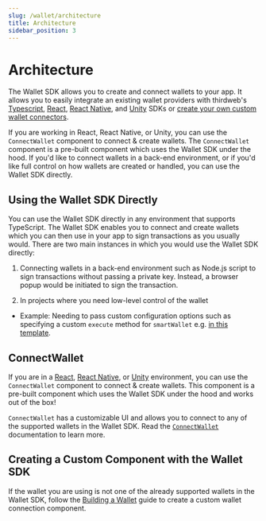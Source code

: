 ```yaml
---
slug: /wallet/architecture
title: Architecture
sidebar_position: 3
---
```


# Architecture

The Wallet SDK allows you to create and connect wallets to your app.
It allows you to easily integrate an existing wallet providers with thirdweb's
[Typescript](/wallet/usage-with-typescript-sdk),
[React](/wallet/usage-with-react-sdk),
[React Native](/wallet/usage-with-react-native-sdk), and
[Unity](/wallet/usage-with-unity-sdk) SDKs or [create your own custom wallet connectors](/wallet/build-a-wallet).

If you are working in React, React Native, or Unity, you can use the `ConnectWallet` component to
connect & create wallets. The `ConnectWallet` component is a pre-built component which uses the Wallet SDK
under the hood. If you'd like to connect wallets in a back-end environment, or if you'd like full control on how
wallets are created or handled, you can use the Wallet SDK directly.

## Using the Wallet SDK Directly

You can use the Wallet SDK directly in any environment that supports TypeScript.
The Wallet SDK enables you to connect and create wallets which you can then use in your app to sign transactions as you usually would.
There are two main instances in which you would use the Wallet SDK directly:

1. Connecting wallets in a back-end environment such as Node.js script to sign transactions without passing a private key.
   Instead, a browser popup would be initiated to sign the transaction.

2. In projects where you need low-level control of the wallet

- Example: Needing to pass custom configuration options such as specifying a custom `execute` method for `smartWallet` e.g. [in this template](https://github.com/thirdweb-example/unilogin/tree/main).

## ConnectWallet

If you are in a [React](/wallet/usage-with-react-sdk), [React Native](/wallet/usage-with-react-native-sdk), or [Unity](/wallet/usage-with-unity) environment, you can use the `ConnectWallet` component to connect & create wallets.
This component is a pre-built component which uses the Wallet SDK under the hood and works out of the box!

`ConnectWallet` has a customizable UI and allows you to connect to any of the supported wallets in the Wallet SDK. Read the [`ConnectWallet`](/react/react.connectwallet) documentation to learn more.

## Creating a Custom Component with the Wallet SDK

If the wallet you are using is not one of the already supported wallets in the Wallet SDK, follow the [Building a Wallet](/wallet/build-a-wallet) guide to create a custom wallet connection component.
